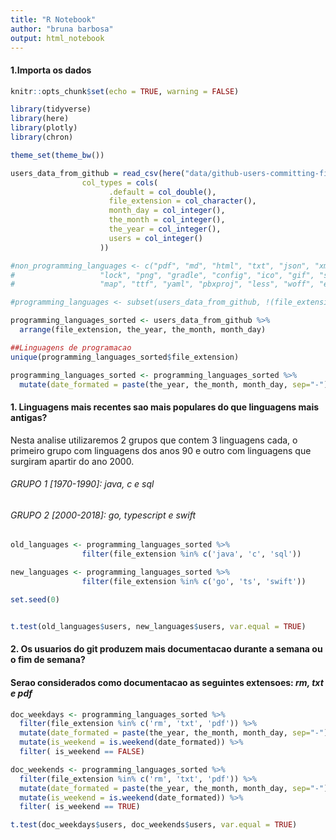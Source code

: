 ```yaml
---
title: "R Notebook"
author: "bruna barbosa"
output: html_notebook
---
```


#### 1.Importa os dados

```r
knitr::opts_chunk$set(echo = TRUE, warning = FALSE)

library(tidyverse)
library(here)
library(plotly)
library(chron)

theme_set(theme_bw())
```


```r
users_data_from_github = read_csv(here("data/github-users-committing-filetypes.csv"),
                col_types = cols(
                      .default = col_double(),
                      file_extension = col_character(),
                      month_day = col_integer(),
                      the_month = col_integer(),
                      the_year = col_integer(),
                      users = col_integer()
                    ))

#non_programming_languages <- c("pdf", "md", "html", "txt", "json", "xml", "css", "yml", "scss", "jpg",
#                   "lock", "png", "gradle", "config", "ico", "gif", "svg", "csproj", "rst",
#                   "map", "ttf", "yaml", "pbxproj", "less", "woff", "eot")

#programming_languages <- subset(users_data_from_github, !(file_extension %in% non_programming_languages))

programming_languages_sorted <- users_data_from_github %>% 
  arrange(file_extension, the_year, the_month, month_day)

##Linguagens de programacao
unique(programming_languages_sorted$file_extension)

programming_languages_sorted <- programming_languages_sorted %>% 
  mutate(date_formated = paste(the_year, the_month, month_day, sep="-"))

```

#### 1. Linguagens mais recentes sao mais populares do que linguagens mais antigas?

  Nesta analise utilizaremos 2 grupos que contem 3 linguagens cada, o primeiro grupo com linguagens dos anos 90 e outro com linguagens que surgiram apartir do ano 2000.
  
###### GRUPO 1 [1970-1990]: *java, c e sql*
###### GRUPO 2 [2000-2018]: *go, typescript e swift*

```r

old_languages <- programming_languages_sorted %>% 
                filter(file_extension %in% c('java', 'c', 'sql'))

new_languages <- programming_languages_sorted %>% 
                filter(file_extension %in% c('go', 'ts', 'swift'))

set.seed(0)


t.test(old_languages$users, new_languages$users, var.equal = TRUE)
```

#### 2. Os usuarios do git produzem mais documentacao durante a semana ou o fim de semana?

#### Serao considerados como documentacao as seguintes extensoes: *rm, txt e pdf*

```r

doc_weekdays <- programming_languages_sorted %>% 
  filter(file_extension %in% c('rm', 'txt', 'pdf')) %>% 
  mutate(date_formated = paste(the_year, the_month, month_day, sep="-")) %>% 
  mutate(is_weekend = is.weekend(date_formated)) %>% 
  filter( is_weekend == FALSE)

doc_weekends <- programming_languages_sorted %>% 
  filter(file_extension %in% c('rm', 'txt', 'pdf')) %>% 
  mutate(date_formated = paste(the_year, the_month, month_day, sep="-")) %>% 
  mutate(is_weekend = is.weekend(date_formated)) %>% 
  filter( is_weekend == TRUE)

t.test(doc_weekdays$users, doc_weekends$users, var.equal = TRUE)


```